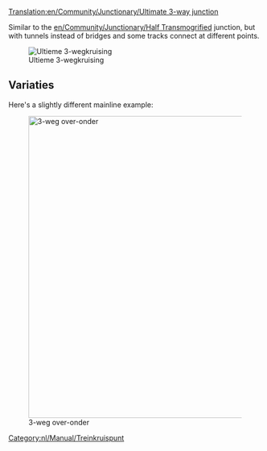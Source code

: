 [[Translation:en/Community/Junctionary/Ultimate 3-way junction]]
{{nl/Community/Junctionary/Kruispuntenmenu}}

Similar to the [[en/Community/Junctionary/Half Transmogrified]] junction, but with tunnels instead of bridges and some tracks connect at different points.

[[File:en/Community/Junctionary/Ultimate 3way junction.png|frame|none|Ultieme 3-wegkruising]]

{{nl/Community/Junctionary/Kruispuntcriteria|Gemiddeld|2|1|0|3|1|1|1|1|0|0|0||Defecte treinen hebben effect op één lijn.|

'''Voordelen'''
*High speed.
*High traffic capacity.
*Jams very unlikely.
*Small area.
*No sharp turns, can be easily built for any train length.
*Adequate waiting space for turning trains.

'''Nadelen'''
*Signaling gaps from tunnels. (doubling tunnels makes junction at least 2x2 tiles larger and harder to build)

'''Tips'''
*Start by building the "short diagonal" track first. Make its length equal to your longest train.
}}


==Variaties==
Here's a slightly different mainline example:

[[File:en/Community/Junctionary/3way-over-under.jpeg|none|thumb|600px|3-weg over-onder]]

{{nl/Community/Junctionary/Kruispuntcriteria|Gemiddeld|3|1|1|4|0|1|1|1|0|0|0||Defecte treinen hebben effect op één lijn.|

'''Voordelen'''
*High traffic capacity.

'''Nadelen'''
*Slow, unless tracks are diagonal.
*Jams more likely than in ultimate 3-way junction.
*Requires space between tracks.
*Sharp turns, unless tracks are diagonal.
*Not enough waiting space for turning trains.
*Signaling gaps from bridges and tunnels.
*Bridges slow down high-speed maglev trains.
}}

[[Category:nl/Manual/Treinkruispunt]]
